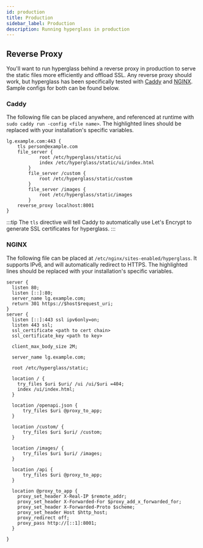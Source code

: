 ```yaml
---
id: production
title: Production
sidebar_label: Production
description: Running hyperglass in production
---
```


## Reverse Proxy

You'll want to run hyperglass behind a reverse proxy in production to serve the static files more efficiently and offload SSL. Any reverse proxy should work, but hyperglass has been specifically tested with [Caddy](https://caddyserver.com/) and [NGINX](https://www.nginx.com/). Sample configs for both can be found below.

### Caddy

The following file can be placed anywhere, and referenced at runtime with `sudo caddy run -config <file name>`. The highlighted lines should be replaced with your installation's specific variables.

```text {1,2,4,5,8,11}
lg.example.com:443 {
	tls person@example.com
	file_server {
            root /etc/hyperglass/static/ui
            index /etc/hyperglass/static/ui/index.html
        }
        file_server /custom {
            root /etc/hyperglass/static/custom
        }
        file_server /images {
            root /etc/hyperglass/static/images
        }
	reverse_proxy localhost:8001
}
```

:::tip
The `tls` directive will tell Caddy to automatically use Let's Encrypt to generate SSL certificates for hyperglass.
:::

### NGINX

The following file can be placed at `/etc/nginx/sites-enabled/hyperglass`. It supports IPv6, and will automatically redirect to HTTPS. The highlighted lines should be replaced with your installation's specific variables.

```nginx {4,9,10,17,19}
server {
  listen 80;
  listen [::]:80;
  server_name lg.example.com;
  return 301 https://$host$request_uri;
}
server {
  listen [::]:443 ssl ipv6only=on;
  listen 443 ssl;
  ssl_certificate <path to cert chain>
  ssl_certificate_key <path to key>

  client_max_body_size 2M;

  server_name lg.example.com;

  root /etc/hyperglass/static;

  location / {
    try_files $uri $uri/ /ui /ui/$uri =404;
    index /ui/index.html;
  }

  location /openapi.json {
      try_files $uri @proxy_to_app;
  }

  location /custom/ {
      try_files $uri $uri/ /custom;
  }

  location /images/ {
      try_files $uri $uri/ /images;
  }

  location /api {
      try_files $uri @proxy_to_app;
  }

  location @proxy_to_app {
    proxy_set_header X-Real-IP $remote_addr;
    proxy_set_header X-Forwarded-For $proxy_add_x_forwarded_for;
    proxy_set_header X-Forwarded-Proto $scheme;
    proxy_set_header Host $http_host;
    proxy_redirect off;
    proxy_pass http://[::1]:8001;
  }

}
```
